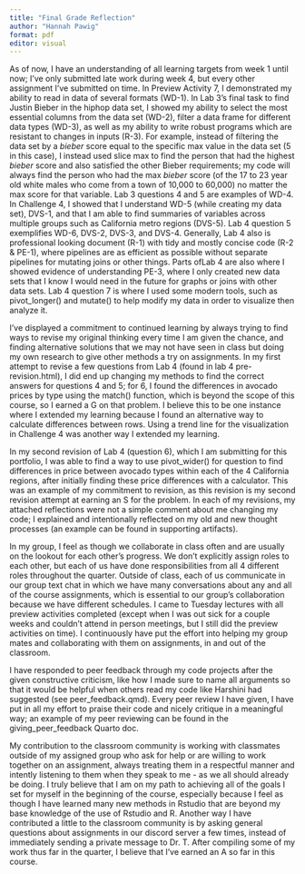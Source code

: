 ```yaml
---
title: "Final Grade Reflection"
author: "Hannah Pawig"
format: pdf
editor: visual
---
```


As of now, I have an understanding of all learning targets from week 1 until now; I've only submitted late work during week 4, but every other assignment I've submitted on time. In Preview Activity 7, I demonstrated my ability to read in data of several formats (WD-1). In Lab 3's final task to find Justin Bieber in the hiphop data set, I showed my ability to select the most essential columns from the data set (WD-2), filter a data frame for different data types (WD-3), as well as my ability to write robust programs which are resistant to changes in inputs (R-3). For example, instead of filtering the data set by a *bieber* score equal to the specific max value in the data set (5 in this case), I instead used slice max to find the person that had the highest *bieber* score and also satisfied the other Bieber requirements; my code will always find the person who had the max *bieber* score (of the 17 to 23 year old white males who come from a town of 10,000 to 60,000) no matter the max score for that variable. Lab 3 questions 4 and 5 are examples of WD-4. In Challenge 4, I showed that I understand WD-5 (while creating my data set), DVS-1, and that I am able to find summaries of variables across multiple groups such as California metro regions (DVS-5). Lab 4 question 5 exemplifies WD-6, DVS-2, DVS-3, and DVS-4. Generally, Lab 4 also is professional looking document (R-1) with tidy and mostly concise code (R-2 & PE-1), where pipelines are as efficient as possible without separate pipelines for mutating joins or other things. Parts ofLab 4 are also where I showed evidence of understanding PE-3, where I only created new data sets that I know I would need in the future for graphs or joins with other data sets. Lab 4 question 7 is where I used some modern tools, such as pivot_longer() and mutate() to help modify my data in order to visualize then analyze it.

I've displayed a commitment to continued learning by always trying to find ways to revise my original thinking every time I am given the chance, and finding alternative solutions that we may not have seen in class but doing my own research to give other methods a try on assignments. In my first attempt to revise a few questions from Lab 4 (found in lab 4 pre-revision.html), I did end up changing my methods to find the correct answers for questions 4 and 5; for 6, I found the differences in avocado prices by type using the match() function, which is beyond the scope of this course, so I earned a G on that problem. I believe this to be one instance where I extended my learning because I found an alternative way to calculate differences between rows. Using a trend line for the visualization in Challenge 4 was another way I extended my learning.

In my second revision of Lab 4 (question 6), which I am submitting for this portfolio, I was able to find a way to use pivot_wider() for question to find differences in price between avocado types within each of the 4 California regions, after initially finding these price differences with a calculator. This was an example of my commitment to revision, as this revision is my second revision attempt at earning an S for the problem. In each of my revisions, my attached reflections were not a simple comment about me changing my code; I explained and intentionally reflected on my old and new thought processes (an example can be found in supporting artifacts).

In my group, I feel as though we collaborate in class often and are usually on the lookout for each other's progress. We don't explicitly assign roles to each other, but each of us have done responsibilities from all 4 different roles throughout the quarter. Outside of class, each of us communicate in our group text chat in which we have many conversations about any and all of the course assignments, which is essential to our group's collaboration because we have different schedules. I came to Tuesday lectures with all preview activities completed (except when I was out sick for a couple weeks and couldn't attend in person meetings, but I still did the preview activities on time). I continuously have put the effort into helping my group mates and collaborating with them on assignments, in and out of the classroom.

I have responded to peer feedback through my code projects after the given constructive criticism, like how I made sure to name all arguments so that it would be helpful when others read my code like Harshini had suggested (see peer_feedback.qmd). Every peer review I have given, I have put in all my effort to praise their code and nicely critique in a meaningful way; an example of my peer reviewing can be found in the giving_peer_feedback Quarto doc.

My contribution to the classroom community is working with classmates outside of my assigned group who ask for help or are willing to work together on an assignment, always treating them in a respectful manner and intently listening to them when they speak to me - as we all should already be doing. I truly believe that I am on my path to achieving all of the goals I set for myself in the beginning of the course, especially because I feel as though I have learned many new methods in Rstudio that are beyond my base knowledge of the use of Rstudio and R. Another way I have contributed a little to the classroom community is by asking general questions about assignments in our discord server a few times, instead of immediately sending a private message to Dr. T. After compiling some of my work thus far in the quarter, I believe that I've earned an A so far in this course.
